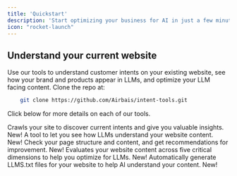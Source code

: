 ---
title: 'Quickstart'
description: 'Start optimizing your business for AI in just a few minutes.'
icon: "rocket-launch"
---

## Understand your current website

Use our tools to understand customer intents on your existing website, see how your brand and products appear in LLMs, and optimize your LLM facing content. Clone the repo at:
```bash
    git clone https://github.com/Airbais/intent-tools.git
```
Click below for more details on each of our tools.

<CardGroup>

<Card title="Intent Crawler" icon="sparkles" href="/intent-tools/intentcrawler">
  Crawls your site to discover current intents and give you valuable insights. <Tip>New!</Tip>
</Card>

<Card title="LLM Analysis" icon="diagram-project" href="/intent-tools/llmevaluator">
  A tool to let you see how LLMs understand your website content. <Tip>New!</Tip>
</Card>

<Card title="GEO Evaluator" icon="memo-circle-check" href="/intent-tools/geoevaluator">
  Check your page structure and content, and get recommendations for improvement. <Tip>New!</Tip>
</Card>

<Card title="GRASP Evaluator" icon="ranking-star" href="/intent-tools/graspevaluator">
  Evaluates your website content across five critical dimensions to help you optimize for LLMs. <Tip>New!</Tip>
</Card>

<Card title="LLMS.txt Generator" icon="file-lines" href="/intent-tools/geoevaluator">
  Automatically generate LLMS.txt files for your website to help AI understand your content. <Tip>New!</Tip>
</Card>


</CardGroup>
